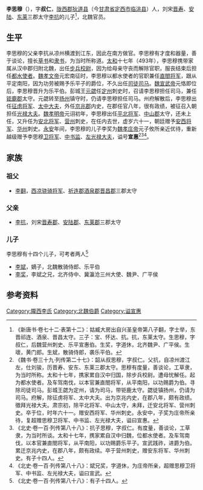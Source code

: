 {{Otheruses|other=名为李叔仁的其他人物|李叔仁}}

'''李思穆'''（{{bd|？||？||}}），字'''叔仁'''，[[陇西郡|陇西郡]][[狄道县|狄道县]]（今[[甘肃省|甘肃省]][[定西市|定西市]][[临洮县|临洮县]]）人，刘宋[[晋寿郡|晋寿]]、[[安陆郡|安陆]]、[[东莱郡|东莱]]三郡太守[[李抗|李抗]]的儿子<ref>《新唐书·卷七十二·表第十二》：姑臧大房出自兴圣皇帝第八子翻，字士举，东晋祁连、酒泉、晋昌太守。三子：宝、怀达、抗。抗，东莱太守。生思穆，字叔仁，后魏营州刺史、乐平宣惠伯。生奖，字道休，北齐魏尹、广平侯。生瓌，黄门郎。生斌，散骑侍郎，袭乐平伯。</ref>，北魏官员。

==生平==
李思穆的父亲李抗从凉州横渡到江东，因此在南方做官。李思穆有才度和器量，善于谈论，擅长[[草书|草书]]和[[隶书|隶书]]，为当时所称道。[[太和_(北魏)|太和]]十七年（493年），李思穆携带家属从汉中郡归附北魏，出任[[步兵校尉|步兵校尉]]，因为给母亲守丧而解除官职，服丧结束后担任[[都水使者|都水使者]]。[[魏孝文帝|魏孝文帝]]元宏南征时，李思穆以都水使者的官职兼任[[直閤将军|直閤将军]]，跟从平定南阳，因为功劳被赐予乐平子的爵位，不久出任[[司徒司马|司徒司马]]。[[魏宣武帝|魏宣武帝]]元恪即位后，李思穆晋升为乐平伯。彭城王[[元勰|元勰]]任[[定州|定州]]刺史时，召请李思穆担任司马，兼任[[钜鹿郡|钜鹿郡]]太守。元勰转至[[扬州|扬州]]镇守时，仍请李思穆担任司马。州府解散后，李思穆出任[[征虏将军|征虏将军]]、[[太中大夫|太中大夫]]，外任[[京兆郡|京兆郡]]内史，在郡任官八年，很有政绩，被征召入朝担任[[光禄大夫|光禄大夫]]。[[魏孝明帝|魏孝明帝]]元诩初年，李思穆出任[[平北将军|平北将军]]、[[中山郡|中山郡]]太守，还未上任，又升任为[[安北将军|安北将军]]、[[营州|营州]]刺史，在任内去世，虚岁六十一，朝廷赠予[[安西将军|安西将军]]、[[华州|华州]]刺史。[[永安_(北魏)|永安]]年间，李思穆的儿子李奖为[[魏孝庄帝|魏孝庄帝]]元子攸所亲近优待，重新越级赠予李思穆[[卫将军|卫将军]]、[[中书监|中书监]]、[[左光禄大夫|左光禄大夫]]，谥号'''宣惠'''<ref>《魏书·卷三十九·列传第二十七》：韶从叔思穆，字叔仁。父抗，自凉州渡江左，仕刘骏，历晋寿、安东、东莱三郡太守。思穆有度量，善谈论，工草隶，为当时所称。太和十七年，携家累自汉中归国，除步兵校尉。遭母忧解任。起为都水使者。及车驾南伐，以本官兼直閤将军，从平南阳，以功赐爵为伯。寻除司徒司马。彭城王勰为定州，请为司马，带钜鹿太守。勰徒镇扬州，仍请为司马。府解，除征虏将军、太中大夫。出为京兆内史，在郡八年，颇有政绩。徵拜光禄大夫。肃宗初，除平北将军、中山太守，未拜，迁安北将军、营州刺史。卒于位，时年六十一。赠安西将军、华州刺史。永安中，子奖为庄帝所亲待，复超赠思穆卫将军、中书监、左光禄大夫，谥曰宣惠。</ref><ref>《北史·卷一百·列传第八十八》：抗子思穆，字叔仁。有度量，善谈论，工草隶，为当时所谈。太和十七年，携家累自汉中归魏，位都水使者。及车驾南伐，以本官兼直閤将军，从平南阳，以功赐爵乐平子。宣武践祚，进爵为伯。累迁京兆内史，在郡八年，颇有政续。卒于营州刺史，赠安东将军、华州刺史。有子十四人。</ref><ref>《北史·卷一百·列传第八十八》：斌兄奖，字道休，为庄帝所亲，超赠思穆卫将军、中书监、左光禄大夫，谥曰宣武。</ref>。

==家族==
{{main|陇西李氏世系图}}

===祖父===
*[[李翻|李翻]]，[[西凉|西凉]][[骁骑将军|骁骑将军]]、[[祈连郡|祈连郡]][[酒泉郡|酒泉郡]][[晋昌郡|晋昌郡]]三郡太守

===父亲===
*[[李抗|李抗]]，刘宋[[晋寿郡|晋寿郡]]、[[安陆郡|安陆郡]]、[[东莱郡|东莱郡]]三郡太守

===儿子===
李思穆有十四个儿子，可考者两人<ref>《北史·卷一百·列传第八十八》：有子十四人。</ref>
*[[李斌|李斌]]，嫡子，北魏散骑侍郎、乐平伯
*[[李奖|李奖]]，李斌之兄，北齐侍中、冀瀛沧三州大使、魏尹、广平侯

==参考资料==
{{reflist}}

{{Authority control}}

{{DEFAULTSORT:}}
[[Category:隴西李氏|Category:隴西李氏]]
[[Category:北魏伯爵|Category:北魏伯爵]]
[[Category:谥宣惠|Category:谥宣惠]]